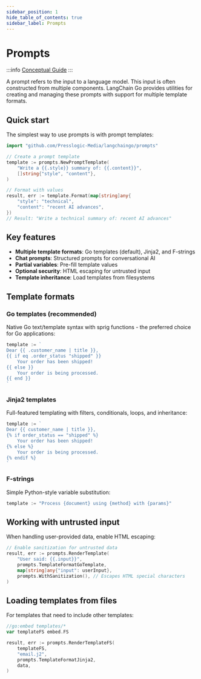 ```yaml
---
sidebar_position: 1
hide_table_of_contents: true
sidebar_label: Prompts
---
```



# Prompts

:::info
[Conceptual Guide](https://python.langchain.com/docs/modules/model_io/prompts)
:::

A prompt refers to the input to a language model. This input is often constructed from multiple components.
LangChain Go provides utilities for creating and managing these prompts with support for multiple template formats.

## Quick start

The simplest way to use prompts is with prompt templates:

```go
import "github.com/Presslogic-Media/langchaingo/prompts"

// Create a prompt template
template := prompts.NewPromptTemplate(
    "Write a {{.style}} summary of: {{.content}}",
    []string{"style", "content"},
)

// Format with values
result, err := template.Format(map[string]any{
    "style": "technical",
    "content": "recent AI advances",
})
// Result: "Write a technical summary of: recent AI advances"
```

## Key features

- **Multiple template formats**: Go templates (default), Jinja2, and F-strings
- **Chat prompts**: Structured prompts for conversational AI
- **Partial variables**: Pre-fill template values
- **Optional security**: HTML escaping for untrusted input
- **Template inheritance**: Load templates from filesystems

## Template formats

### Go templates (recommended)
Native Go text/template syntax with sprig functions - the preferred choice for Go applications:

```go
template := `
Dear {{ .customer_name | title }},
{{ if eq .order_status "shipped" }}
    Your order has been shipped!
{{ else }}
    Your order is being processed.
{{ end }}
`
```

### Jinja2 templates
Full-featured templating with filters, conditionals, loops, and inheritance:

```go
template := `
Dear {{ customer_name | title }},
{% if order_status == "shipped" %}
    Your order has been shipped!
{% else %}
    Your order is being processed.
{% endif %}
`
```

### F-strings
Simple Python-style variable substitution:

```go
template := "Process {document} using {method} with {params}"
```

## Working with untrusted input

When handling user-provided data, enable HTML escaping:

```go
// Enable sanitization for untrusted data
result, err := prompts.RenderTemplate(
    "User said: {{.input}}",
    prompts.TemplateFormatGoTemplate,
    map[string]any{"input": userInput},
    prompts.WithSanitization(), // Escapes HTML special characters
)
```

## Loading templates from files

For templates that need to include other templates:

```go
//go:embed templates/*
var templateFS embed.FS

result, err := prompts.RenderTemplateFS(
    templateFS,
    "email.j2",
    prompts.TemplateFormatJinja2,
    data,
)
```

<DocCardList />
